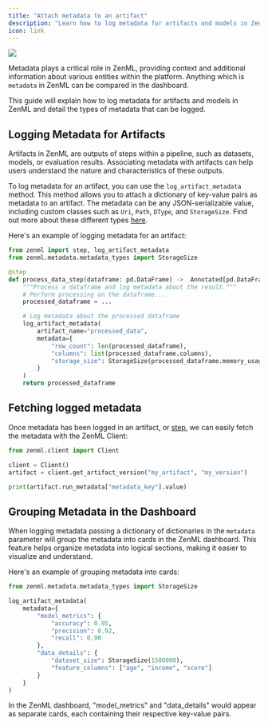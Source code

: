 ```yaml
---
title: "Attach metadata to an artifact"
description: "Learn how to log metadata for artifacts and models in ZenML."
icon: link
---
```


<Frame caption="Metadata in the dashboard">
  <img src="/images/how-to/stack-68.avif"/>
</Frame>

Metadata plays a critical role in ZenML, providing context and additional information about various entities within the platform. Anything which is `metadata` in ZenML can be compared in the dashboard.

This guide will explain how to log metadata for artifacts and models in ZenML and detail the types of metadata that can be logged.

## Logging Metadata for Artifacts

Artifacts in ZenML are outputs of steps within a pipeline, such as datasets, models, or evaluation results. Associating metadata with artifacts can help users understand the nature and characteristics of these outputs.

To log metadata for an artifact, you can use the `log_artifact_metadata` method. This method allows you to attach a dictionary of key-value pairs as metadata to an artifact. The metadata can be any JSON-serializable value, including custom classes such as `Uri`, `Path`, `DType`, and `StorageSize`. Find out more about these different types [here](/latest/versions/0.66.0/how-to/track-metrics-metadata/logging-metadata).

Here's an example of logging metadata for an artifact:

```py
from zenml import step, log_artifact_metadata
from zenml.metadata.metadata_types import StorageSize

@step
def process_data_step(dataframe: pd.DataFrame) ->  Annotated[pd.DataFrame, "processed_data"],:
    """Process a dataframe and log metadata about the result."""
    # Perform processing on the dataframe...
    processed_dataframe = ...

    # Log metadata about the processed dataframe
    log_artifact_metadata(
        artifact_name="processed_data",
        metadata={
            "row_count": len(processed_dataframe),
            "columns": list(processed_dataframe.columns),
            "storage_size": StorageSize(processed_dataframe.memory_usage().sum())
        }
    )
    return processed_dataframe
```

## Fetching logged metadata

Once metadata has been logged in an artifact, or [step](/latest/versions/0.66.0/how-to/track-metrics-metadata/attach-metadata-to-a-model), we can easily fetch the metadata with the ZenML Client:

```py
from zenml.client import Client

client = Client()
artifact = client.get_artifact_version("my_artifact", "my_version")

print(artifact.run_metadata["metadata_key"].value)
```

## Grouping Metadata in the Dashboard

When logging metadata passing a dictionary of dictionaries in the `metadata` parameter will group the metadata into cards in the ZenML dashboard. This feature helps organize metadata into logical sections, making it easier to visualize and understand.

Here's an example of grouping metadata into cards:

```py
from zenml.metadata.metadata_types import StorageSize

log_artifact_metadata(
    metadata={
        "model_metrics": {
            "accuracy": 0.95,
            "precision": 0.92,
            "recall": 0.90
        },
        "data_details": {
            "dataset_size": StorageSize(1500000),
            "feature_columns": ["age", "income", "score"]
        }
    }
)
```

In the ZenML dashboard, "model\_metrics" and "data\_details" would appear as separate cards, each containing their respective key-value pairs.

